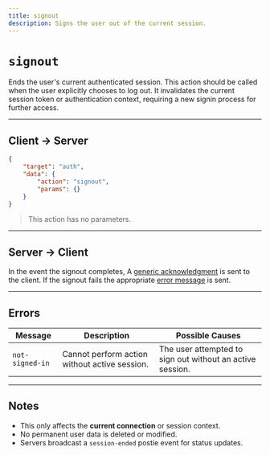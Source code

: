 ```yaml
---
title: signout
description: Signs the user out of the current session.
---
```



# `signout`

Ends the user's current authenticated session. This action should be called when the user explicitly chooses to log out. It invalidates the current session token or authentication context, requiring a new signin process for further access.

---

## Client → Server

```json Example
{
    "target": "auth",
    "data": {
        "action": "signout",
        "params": {}
    }
}
```

> This action has no parameters.

---

## Server → Client

In the event the signout completes, A [generic acknowledgment](/docs/protocol/targets/generic/acknowledge) is sent to the client.
If the signout fails the appropriate [error message](/docs/protocol/targets/generic/error) is sent.


---

## Errors

| Message         | Description                                   | Possible Causes                                           |
|-----------------|-----------------------------------------------|-----------------------------------------------------------|
| `not-signed-in` | Cannot perform action without active session. | The user attempted to sign out without an active session. |

---

## Notes
- This only affects the **current connection** or session context.
- No permanent user data is deleted or modified.
- Servers broadcast a `session-ended` postie event for status updates.
